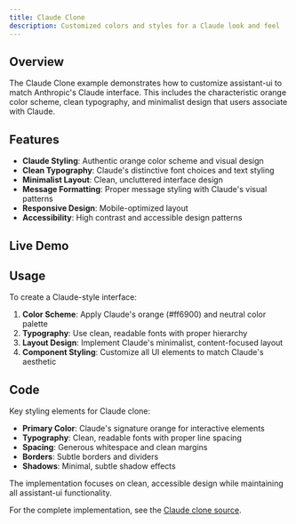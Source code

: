 ```yaml
---
title: Claude Clone
description: Customized colors and styles for a Claude look and feel
---
```



## Overview

The Claude Clone example demonstrates how to customize assistant-ui to match Anthropic's Claude interface. This includes the characteristic orange color scheme, clean typography, and minimalist design that users associate with Claude.

## Features

- **Claude Styling**: Authentic orange color scheme and visual design
- **Clean Typography**: Claude's distinctive font choices and text styling
- **Minimalist Layout**: Clean, uncluttered interface design
- **Message Formatting**: Proper message styling with Claude's visual patterns
- **Responsive Design**: Mobile-optimized layout
- **Accessibility**: High contrast and accessible design patterns

## Live Demo

<div className="h-[700px]">
  <DocsRuntimeProvider>
    <Claude />
  </DocsRuntimeProvider>
</div>

## Usage

To create a Claude-style interface:

1. **Color Scheme**: Apply Claude's orange (#ff6900) and neutral color palette
2. **Typography**: Use clean, readable fonts with proper hierarchy
3. **Layout Design**: Implement Claude's minimalist, content-focused layout
4. **Component Styling**: Customize all UI elements to match Claude's aesthetic

## Code

Key styling elements for Claude clone:

- **Primary Color**: Claude's signature orange for interactive elements
- **Typography**: Clean, readable fonts with proper line spacing
- **Spacing**: Generous whitespace and clean margins
- **Borders**: Subtle borders and dividers
- **Shadows**: Minimal, subtle shadow effects

The implementation focuses on clean, accessible design while maintaining all assistant-ui functionality.

For the complete implementation, see the [Claude clone source](https://github.com/assistant-ui/assistant-ui/tree/main/examples/with-ai-sdk-v5).